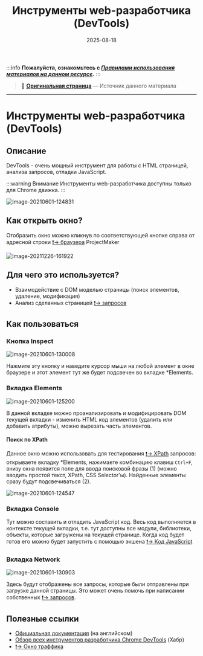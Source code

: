 ﻿---
sidebar_position: 6
title: "Инструменты web-разработчика (DevTools)"
description: ""
date: "2025-08-18"
converted: true
originalFile: "Инструменты web-разработчика (DevTools).txt"
targetUrl: "https://zennolab.atlassian.net/wiki/spaces/RU/pages/1331134465/web-+DevTools"
---
:::info **Пожалуйста, ознакомьтесь с [*Правилами использования материалов на данном ресурсе*](../Disclaimer).**
:::

> 🔗 **[Оригинальная страница](https://zennolab.atlassian.net/wiki/spaces/RU/pages/1331134465/web-+DevTools)** — Источник данного материала

_______________________________________________  
# Инструменты web-разработчика (DevTools)

## Описание

DevTools - очень мощный инструмент для работы с HTML страницей, анализа запросов, отладки JavaScript.

:::warning Внимание
Инструменты web-разработчика доступны только для Chrome движка.
:::

![image-20210601-124831](./assets/Инструменты_web-разработчика_(DevTools)/Инструменты_web-разработчика_(DevTools)_pic1.png)



  

## Как открыть окно?

Отобразить окно можно кликнув по соответствующей кнопке справа от адресной строки [❗→ браузера](https://zennolab.atlassian.net/wiki/spaces/RU/pages/534315373 "https://zennolab.atlassian.net/wiki/spaces/RU/pages/534315373") ProjectMaker

![image-20211226-161922](./assets/Инструменты_web-разработчика_(DevTools)/Инструменты_web-разработчика_(DevTools)_pic2.png)



  

## Для чего это используется?

- Взаимодействие с DOM моделью страницы (поиск элементов, удаление, модификация)
- Анализ сделанных страницей [❗→ запросов](https://zennolab.atlassian.net/wiki/spaces/RU/pages/534085713 "https://zennolab.atlassian.net/wiki/spaces/RU/pages/534085713")

  

## Как пользоваться

### Кнопка Inspect

![image-20210601-130008](./assets/Инструменты_web-разработчика_(DevTools)/Инструменты_web-разработчика_(DevTools)_pic3.png)



Нажмите эту кнопку и наведите курсор мыши на любой элемент в окне браузере и этот элемент тут же будет подсвечен во вкладке *Elements.

### Вкладка Elements

![image-20210601-125200](./assets/Инструменты_web-разработчика_(DevTools)/Инструменты_web-разработчика_(DevTools)_pic4.png)



В данной вкладке можно проанализировать и модифицировать DOM текущей вкладки - изменить HTML код элементов (удалить или добавить атрибуты), можно вырезать часть элементов.

#### Поиск по XPath

Данное окно можно использовать для тестирования [❗→ XPath](https://zennolab.atlassian.net/wiki/spaces/RU/pages/862093419 "https://zennolab.atlassian.net/wiki/spaces/RU/pages/862093419") запросов: открываете вкладку *Elements, нажимаете комбинацию клавиш `Ctrl+F`, внизу окна появится поле для ввода поисковой фразы (1) (можно вводить простой текст, XPath, CSS Selector'ы).
Найденные элементы сразу будут подсвечиваться (2).

![image-20210601-124547](./assets/Инструменты_web-разработчика_(DevTools)/Инструменты_web-разработчика_(DevTools)_pic5.png)



### Вкладка Console

Тут можно составить и отладить JavaScript код. Весь код выполняется в контексте текущей вкладки, т.е. тут доступны все модули, библиотеки, объекты, которые загружены на текущей странице.
Когда код будет готов его можно будет запустить с помощью экшена [❗→ Код JavaScript](https://zennolab.atlassian.net/wiki/spaces/RU/pages/489259137 "https://zennolab.atlassian.net/wiki/spaces/RU/pages/489259137") 

### Вкладка Network

![image-20210601-130903](./assets/Инструменты_web-разработчика_(DevTools)/Инструменты_web-разработчика_(DevTools)_pic6.png)



Здесь будут отображены все запросы, которые были отправлены при загрузке данной страницы. Это может очень помочь при написании собственных [❗→ запросов](https://zennolab.atlassian.net/wiki/spaces/RU/pages/534085713 "https://zennolab.atlassian.net/wiki/spaces/RU/pages/534085713").

  

## Полезные ссылки

- [Официальная документация](https://developer.chrome.com/docs/devtools/ "https://developer.chrome.com/docs/devtools/") (на английском)
- [Обзор всех инструментов разработчика Chrome DevTools](https://habr.com/ru/company/simbirsoft/blog/337116/ "https://habr.com/ru/company/simbirsoft/blog/337116/") (Хабр)
- [❗→ Окно траффика](https://zennolab.atlassian.net/wiki/spaces/RU/pages/735805465 "https://zennolab.atlassian.net/wiki/spaces/RU/pages/735805465")
